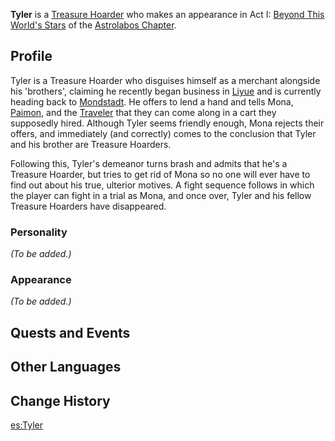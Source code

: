 {{Meta
<!-- Remove this template after adding the missing info -->
|missing_NPC_profile  = yes
}}
{{Character Infobox
|type             = Quest NPC
|image            = NPC Tyler.png
|region           = Liyue
|region2          = Mondstadt
|affiliation      = Treasure Hoarders
}}
'''Tyler''' is a [[Treasure Hoarder]] who makes an appearance in Act I: [[Beyond This World's Stars]] of the [[Astrolabos Chapter]].

==Profile==
<!-- detailed story/lore information goes here -->
Tyler is a Treasure Hoarder who disguises himself as a merchant alongside his 'brothers', claiming he recently began business in [[Liyue]] and is currently heading back to [[Mondstadt]]. He offers to lend a hand and tells Mona, [[Paimon]], and the [[Traveler]] that they can come along in a cart they supposedly hired. Although Tyler seems friendly enough, Mona rejects their offers, and immediately (and correctly) comes to the conclusion that Tyler and his brother are Treasure Hoarders.

Following this, Tyler's demeanor turns brash and admits that he's a Treasure Hoarder, but tries to get rid of Mona so no one will ever have to find out about his true, ulterior motives. A fight sequence follows in which the player can fight in a trial as Mona, and once over, Tyler and his fellow Treasure Hoarders have disappeared.

===Personality===
''(To be added.)''

===Appearance===
''(To be added.)''

==Quests and Events==
{{Quests and Events}}

==Other Languages==
{{Other Languages
|default_hidden = 1
|en      = Tyler
|zhs     = 泰勒
|zhs_rm  = Tàilēi
|zht     = 泰勒
|zht_rm  = Tàilēi
|ja      = タイラー
|ja_rm   = Tairaa
|ko      = 테일러
|ko_rm   = Teilleo
|es      = Tyler
|fr      = Taylor
|ru      = Тайлер
|th      = Tyler
|vi      = Tyler
|de      = Tyler
|id      = Tyler
|pt      = Tyler
|tr      = Tyler
|it      = Tyler
}}

==Change History==
{{Change History|1.0}}

[[es:Tyler]]